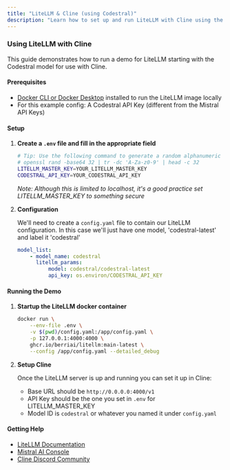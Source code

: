 ```yaml
---
title: "LiteLLM & Cline (using Codestral)"
description: "Learn how to set up and run LiteLLM with Cline using the Codestral model. This guide covers Docker setup, configuration, and integration with Cline."
---
```


### Using LiteLLM with Cline

This guide demonstrates how to run a demo for LiteLLM starting with the Codestral model for use with Cline.

#### Prerequisites

- [Docker CLI or Docker Desktop](https://www.docker.com/get-started/) installed to run the LiteLLM image locally
- For this example config: A Codestral API Key (different from the Mistral API Keys)

#### Setup

1. **Create a `.env` file and fill in the appropriate field**

    ```bash
    # Tip: Use the following command to generate a random alphanumeric key:
    # openssl rand -base64 32 | tr -dc 'A-Za-z0-9' | head -c 32
    LITELLM_MASTER_KEY=YOUR_LITELLM_MASTER_KEY
    CODESTRAL_API_KEY=YOUR_CODESTRAL_API_KEY
    ```

    _Note: Although this is limited to localhost, it's a good practice set LITELLM_MASTER_KEY to something secure_

2. **Configuration**

    We'll need to create a `config.yaml` file to contain our LiteLLM configuration. In this case we'll just have one model, 'codestral-latest' and label it 'codestral'

    ```yaml
    model_list:
        - model_name: codestral
          litellm_params:
              model: codestral/codestral-latest
              api_key: os.environ/CODESTRAL_API_KEY
    ```

#### Running the Demo

1. **Startup the LiteLLM docker container**

    ```bash
    docker run \
        --env-file .env \
        -v $(pwd)/config.yaml:/app/config.yaml \
        -p 127.0.0.1:4000:4000 \
        ghcr.io/berriai/litellm:main-latest \
        --config /app/config.yaml --detailed_debug
    ```

2. **Setup Cline**

    Once the LiteLLM server is up and running you can set it up in Cline:
    - Base URL should be `http://0.0.0.0:4000/v1`
    - API Key should be the one you set in `.env` for LITELLM_MASTER_KEY
    - Model ID is `codestral` or whatever you named it under `config.yaml`

#### Getting Help

- [LiteLLM Documentation](https://docs.litellm.ai/)
- [Mistral AI Console](https://console.mistral.ai/)
- [Cline Discord Community](https://discord.gg/cline)
